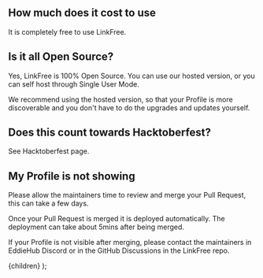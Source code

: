
## How much does it cost to use

It is completely free to use LinkFree.

## Is it all Open Source?

Yes, LinkFree is 100% Open Source. You can use our hosted version, or you can self host through <Link href="docs/single-user-mode">Single User Mode</Link>.

We recommend using the hosted version, so that your Profile is more discoverable and you don't have to do the upgrades and updates yourself.

## Does this count towards Hacktoberfest?

See <Link href="/docs/hacktoberfest">Hacktoberfest</Link> page.

## My Profile is not showing

Please allow the maintainers time to review and merge your Pull Request, this can take a few days.

Once your Pull Request is merged it is deployed automatically. The deployment can take about 5mins after being merged.

If your Profile is not visible after merging, please contact the maintainers in <Link href="https://discord.eddiehub.org">EddieHub Discord</Link> or in the <Link href="http://github.com/EddieHubCommunity/LinkFree/discussions">GitHub Discussions in the LinkFree</Link> repo.

  <DocsLayout title="LinkFree FAQ documentation">{children}</DocsLayout>
);
